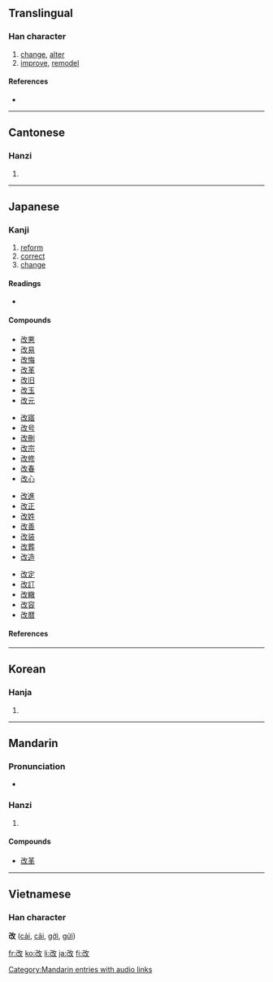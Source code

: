 ==Translingual==

===Han character===
{{Han char|rn=66|rad=攴|as=03|sn=7|four=1874<sub>0</sub>|canj=尸山人大 (SUOK)}}

# [[change]], [[alter]]
# [[improve]], [[remodel]]

====References====
* {{Han ref|kx=0468.110|dkj=13114|dj=0816.040|hdz=21450.010|uh=6539|ud=25913|bh=A7EF|bd=42991}}

----

==Cantonese==

===Hanzi===
{{yue-hanzi|jyut=|y=goi2}}

# {{defn|Cantonese}}

----

==Japanese==

===Kanji===
{{ja-kanji|grade=4|rs=攴03}}

# [[reform]]
# [[correct]]
# [[change]]

====Readings====
* {{ja-readings|on=[[かい]] (kai)|kun=[[あらためる]] (aratameru), [[あらため]] (aratame), [[あらたまる]] (aratamaru)|nadzuke=[[あら]] (ara)}}

====Compounds====
{{top4}}
* [[改悪]]
* [[改易]]
* [[改悔]]
* [[改革]]
* [[改旧]]
* [[改玉]]
* [[改元]]
{{mid4}}
* [[改寤]]
* [[改号]]
* [[改刪]]
* [[改宗]]
* [[改修]]
* [[改春]]
* [[改心]]
{{mid4}}
* [[改進]]
* [[改正]]
* [[改姓]]
* [[改善]]
* [[改装]]
* [[改葬]]
* [[改造]]
{{mid4}}
* [[改定]]
* [[改訂]]
* [[改轍]]
* [[改容]]
* [[改暦]]
{{bottom}}

====References====
{{ja-kref|a|1894|89FC|327E}}

----

==Korean==

===Hanja===
{{ko-hanja|hangeul=개|eumhun=|rv=gae|mr=kae|y=kay}}

# {{defn|Korean}}

----

==Mandarin==

===Pronunciation===
*{{audio|zh-gǎi.ogg|audio}}

===Hanzi===
{{cmn-hanzi|pin=[[gǎi]] ([[gai3]])|wg=kai<sup>3</sup>}}

# {{defn|Mandarin}}

====Compounds====
* [[改革]]

[[Category:Mandarin entries with audio links]]

----

==Vietnamese==
===Han character===
'''改''' ([[cải]], [[cãi]], [[gởi]], [[gửi]])

[[fr:改]]
[[ko:改]]
[[li:改]]
[[ja:改]]
[[fi:改]]